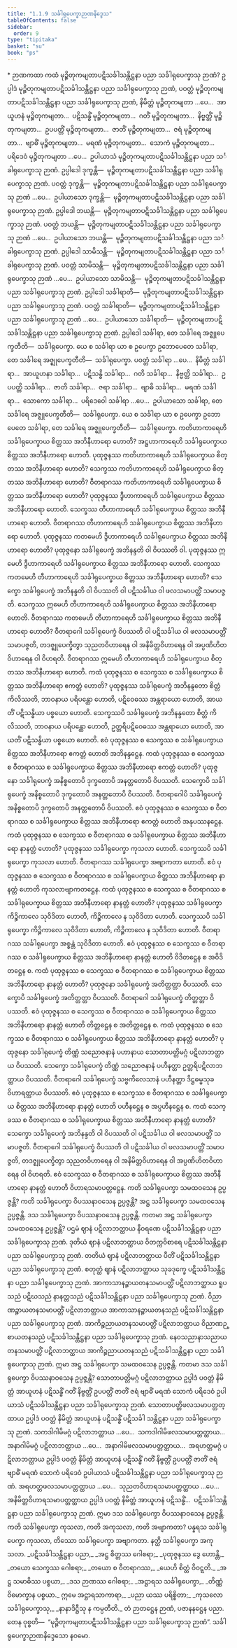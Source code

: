 ```yaml
---
title: "1.1.9 သင်္ခါရုပေက္ခာဉာဏနိဒ္ဒေသ"
tableOfContents: false
sidebar:
  order: 9
type: "tipitaka"
basket: "su"
book: "ps"
---
```



<DynamicBreadcrumb />

<Paragraph type="center" book="ps">
* ဉာဏကထာ
</Paragraph>


<Division number="54" book="ps" e="ch" v="26" p="4">

<Paragraph number="394" book="ps">
ကထံ မုဉ္စိတုကမျတာပဋိသင်္ခါသန္တိဋ္ဌနာ ပညာ သင်္ခါရုပေက္ခာသု ဉာဏံ? ဥပ္ပါဒံ မုဉ္စိတုကမျတာပဋိသင်္ခါသန္တိဋ္ဌနာ ပညာ သင်္ခါရုပေက္ခာသု ဉာဏံ, ပဝတ္တံ မုဉ္စိတုကမျတာပဋိသင်္ခါသန္တိဋ္ဌနာ ပညာ သင်္ခါရုပေက္ခာသု ဉာဏံ, နိမိတ္တံ မုဉ္စိတုကမျတာ …ပေ…  အာယူဟနံ မုဉ္စိတုကမျတာ…  ပဋိသန္ဓိံ မုဉ္စိတုကမျတာ…  ဂတိံ မုဉ္စိတုကမျတာ…  နိဗ္ဗတ္တိံ မုဉ္စိတုကမျတာ…  ဥပပတ္တိံ မုဉ္စိတုကမျတာ…  ဇာတိံ မုဉ္စိတုကမျတာ…  ဇရံ မုဉ္စိတုကမျတာ…  ဗျာဓိံ မုဉ္စိတုကမျတာ…  မရဏံ မုဉ္စိတုကမျတာ…  သောကံ မုဉ္စိတုကမျတာ…  ပရိဒေဝံ မုဉ္စိတုကမျတာ …ပေ…  ဥပါယာသံ မုဉ္စိတုကမျတာပဋိသင်္ခါသန္တိဋ္ဌနာ ပညာ သင်္ခါရုပေက္ခာသု ဉာဏံ.
</Paragraph>

<Paragraph number="395" book="ps">
ဥပ္ပါဒေါ ဒုက္ခန္တိ—  မုဉ္စိတုကမျတာပဋိသင်္ခါသန္တိဋ္ဌနာ ပညာ သင်္ခါရုပေက္ခာသု ဉာဏံ. ပဝတ္တံ ဒုက္ခန္တိ—  မုဉ္စိတုကမျတာပဋိသင်္ခါသန္တိဋ္ဌနာ ပညာ သင်္ခါရုပေက္ခာသု ဉာဏံ …ပေ…  ဥပါယာသော ဒုက္ခန္တိ—  မုဉ္စိတုကမျတာပဋိသင်္ခါသန္တိဋ္ဌနာ ပညာ သင်္ခါရုပေက္ခာသု ဉာဏံ.
</Paragraph>

<Paragraph number="396" book="ps">
ဥပ္ပါဒေါ ဘယန္တိ—  မုဉ္စိတုကမျတာပဋိသင်္ခါသန္တိဋ္ဌနာ ပညာ သင်္ခါရုပေက္ခာသု ဉာဏံ. ပဝတ္တံ ဘယန္တိ—  မုဉ္စိတုကမျတာပဋိသင်္ခါသန္တိဋ္ဌနာ ပညာ သင်္ခါရုပေက္ခာသု ဉာဏံ …ပေ…  ဥပါယာသော ဘယန္တိ—  မုဉ္စိတုကမျတာပဋိသင်္ခါသန္တိဋ္ဌနာ ပညာ သင်္ခါရုပေက္ခာသု ဉာဏံ.
</Paragraph>

<Paragraph number="397" book="ps">
ဥပ္ပါဒေါ သာမိသန္တိ—  မုဉ္စိတုကမျတာပဋိသင်္ခါသန္တိဋ္ဌနာ ပညာ သင်္ခါရုပေက္ခာသု ဉာဏံ. ပဝတ္တံ သာမိသန္တိ—  မုဉ္စိတုကမျတာပဋိသင်္ခါသန္တိဋ္ဌနာ ပညာ သင်္ခါရုပေက္ခာသု ဉာဏံ …ပေ…  ဥပါယာသော သာမိသန္တိ—  မုဉ္စိတုကမျတာပဋိသင်္ခါသန္တိဋ္ဌနာ ပညာ သင်္ခါရုပေက္ခာသု ဉာဏံ.
</Paragraph>

<Paragraph number="398" book="ps">
ဥပ္ပါဒေါ သင်္ခါရာတိ—  မုဉ္စိတုကမျတာပဋိသင်္ခါသန္တိဋ္ဌနာ ပညာ သင်္ခါရုပေက္ခာသု ဉာဏံ. ပဝတ္တံ သင်္ခါရာတိ—  မုဉ္စိတုကမျတာပဋိသင်္ခါသန္တိဋ္ဌနာ ပညာ သင်္ခါရုပေက္ခာသု ဉာဏံ …ပေ…  ဥပါယာသော သင်္ခါရာတိ—  မုဉ္စိတုကမျတာပဋိသင်္ခါသန္တိဋ္ဌနာ ပညာ သင်္ခါရုပေက္ခာသု ဉာဏံ.
</Paragraph>

<Paragraph number="399" book="ps">
ဥပ္ပါဒေါ သင်္ခါရာ, တေ သင်္ခါရေ အဇ္ဈုပေက္ခတီတိ—  သင်္ခါရုပေက္ခာ. ယေ စ သင်္ခါရာ ယာ စ ဥပေက္ခာ ဥဘောပေတေ သင်္ခါရာ, တေ သင်္ခါရေ အဇ္ဈုပေက္ခတီတိ—  သင်္ခါရုပေက္ခာ. ပဝတ္တံ သင်္ခါရာ …ပေ…  နိမိတ္တံ သင်္ခါရာ…  အာယူဟနာ သင်္ခါရာ…  ပဋိသန္ဓိ သင်္ခါရာ…  ဂတိ သင်္ခါရာ…  နိဗ္ဗတ္တိ သင်္ခါရာ…  ဥပပတ္တိ သင်္ခါရာ…  ဇာတိ သင်္ခါရာ…  ဇရာ သင်္ခါရာ…  ဗျာဓိ သင်္ခါရာ…  မရဏံ သင်္ခါရာ…  သောကော သင်္ခါရာ…  ပရိဒေဝေါ သင်္ခါရာ …ပေ…  ဥပါယာသော သင်္ခါရာ, တေ သင်္ခါရေ အဇ္ဈုပေက္ခတီတိ—  သင်္ခါရုပေက္ခာ. ယေ စ သင်္ခါရာ ယာ စ ဥပေက္ခာ ဥဘောပေတေ သင်္ခါရာ, တေ သင်္ခါရေ အဇ္ဈုပေက္ခတီတိ—  သင်္ခါရုပေက္ခာ.
</Paragraph>

</Division>
<Division number="55" book="ps" e="ch" v="26" p="4">

<Paragraph number="400" book="ps">
ကတိဟာကာရေဟိ သင်္ခါရုပေက္ခာယ စိတ္တဿ အဘိနီဟာရော ဟောတိ? အဋ္ဌဟာကာရေဟိ သင်္ခါရုပေက္ခာယ စိတ္တဿ အဘိနီဟာရော ဟောတိ. ပုထုဇ္ဇနဿ ကတိဟာကာရေဟိ သင်္ခါရုပေက္ခာယ စိတ္တဿ အဘိနီဟာရော ဟောတိ? သေက္ခဿ ကတိဟာကာရေဟိ သင်္ခါရုပေက္ခာယ စိတ္တဿ အဘိနီဟာရော ဟောတိ? ဝီတရာဂဿ ကတိဟာကာရေဟိ သင်္ခါရုပေက္ခာယ စိတ္တဿ အဘိနီဟာရော ဟောတိ? ပုထုဇ္ဇနဿ ဒွီဟာကာရေဟိ သင်္ခါရုပေက္ခာယ စိတ္တဿ အဘိနီဟာရော ဟောတိ. သေက္ခဿ တီဟာကာရေဟိ သင်္ခါရုပေက္ခာယ စိတ္တဿ အဘိနီဟာရော ဟောတိ. ဝီတရာဂဿ တီဟာကာရေဟိ သင်္ခါရုပေက္ခာယ စိတ္တဿ အဘိနီဟာရော ဟောတိ.
</Paragraph>

<Paragraph number="401" book="ps">
ပုထုဇ္ဇနဿ ကတမေဟိ ဒွီဟာကာရေဟိ သင်္ခါရုပေက္ခာယ စိတ္တဿ အဘိနီဟာရော ဟောတိ? ပုထုဇ္ဇနော သင်္ခါရုပေက္ခံ အဘိနန္ဒတိ ဝါ ဝိပဿတိ ဝါ. ပုထုဇ္ဇနဿ ဣမေဟိ ဒွီဟာကာရေဟိ သင်္ခါရုပေက္ခာယ စိတ္တဿ အဘိနီဟာရော ဟောတိ. သေက္ခဿ ကတမေဟိ တီဟာကာရေဟိ သင်္ခါရုပေက္ခာယ စိတ္တဿ အဘိနီဟာရော ဟောတိ? သေက္ခော သင်္ခါရုပေက္ခံ အဘိနန္ဒတိ ဝါ ဝိပဿတိ ဝါ ပဋိသင်္ခါယ ဝါ ဖလသမာပတ္တိံ သမာပဇ္ဇတိ. သေက္ခဿ ဣမေဟိ တီဟာကာရေဟိ သင်္ခါရုပေက္ခာယ စိတ္တဿ အဘိနီဟာရော ဟောတိ. ဝီတရာဂဿ ကတမေဟိ တီဟာကာရေဟိ သင်္ခါရုပေက္ခာယ စိတ္တဿ အဘိနီဟာရော ဟောတိ? ဝီတရာဂေါ သင်္ခါရုပေက္ခံ ဝိပဿတိ ဝါ ပဋိသင်္ခါယ ဝါ ဖလသမာပတ္တိံ သမာပဇ္ဇတိ, တဒဇ္ဈုပေက္ခိတွာ သုညတဝိဟာရေန ဝါ အနိမိတ္တဝိဟာရေန ဝါ အပ္ပဏိဟိတဝိဟာရေန ဝါ ဝိဟရတိ. ဝီတရာဂဿ ဣမေဟိ တီဟာကာရေဟိ သင်္ခါရုပေက္ခာယ စိတ္တဿ အဘိနီဟာရော ဟောတိ.
</Paragraph>

</Division>
<Division number="56" book="ps" e="ch" v="26" p="4">

<Paragraph number="402" book="ps">
ကထံ ပုထုဇ္ဇနဿ စ သေက္ခဿ စ သင်္ခါရုပေက္ခာယ စိတ္တဿ အဘိနီဟာရော ဧကတ္တံ ဟောတိ? ပုထုဇ္ဇနဿ သင်္ခါရုပေက္ခံ အဘိနန္ဒတော စိတ္တံ ကိလိဿတိ, ဘာဝနာယ ပရိပန္ထော ဟောတိ, ပဋိဝေဓဿ အန္တရာယော ဟောတိ, အာယတိံ ပဋိသန္ဓိယာ ပစ္စယော ဟောတိ. သေက္ခဿပိ သင်္ခါရုပေက္ခံ အဘိနန္ဒတော စိတ္တံ ကိလိဿတိ, ဘာဝနာယ ပရိပန္ထော ဟောတိ, ဥတ္တရိပဋိဝေဓဿ အန္တရာယော ဟောတိ, အာယတိံ ပဋိသန္ဓိယာ ပစ္စယော ဟောတိ. ဧဝံ ပုထုဇ္ဇနဿ စ သေက္ခဿ စ သင်္ခါရုပေက္ခာယ စိတ္တဿ အဘိနီဟာရော ဧကတ္တံ ဟောတိ အဘိနန္ဒဋ္ဌေန.
</Paragraph>

<Paragraph number="403" book="ps">
ကထံ ပုထုဇ္ဇနဿ စ သေက္ခဿ စ ဝီတရာဂဿ စ သင်္ခါရုပေက္ခာယ စိတ္တဿ အဘိနီဟာရော ဧကတ္တံ ဟောတိ? ပုထုဇ္ဇနော သင်္ခါရုပေက္ခံ အနိစ္စတောပိ ဒုက္ခတောပိ အနတ္တတောပိ ဝိပဿတိ. သေက္ခောပိ သင်္ခါရုပေက္ခံ အနိစ္စတောပိ ဒုက္ခတောပိ အနတ္တတောပိ ဝိပဿတိ. ဝီတရာဂေါပိ သင်္ခါရုပေက္ခံ အနိစ္စတောပိ ဒုက္ခတောပိ အနတ္တတောပိ ဝိပဿတိ. ဧဝံ ပုထုဇ္ဇနဿ စ သေက္ခဿ စ ဝီတရာဂဿ စ သင်္ခါရုပေက္ခာယ စိတ္တဿ အဘိနီဟာရော ဧကတ္တံ ဟောတိ အနုပဿနဋ္ဌေန.
</Paragraph>

<Paragraph number="404" book="ps">
ကထံ ပုထုဇ္ဇနဿ စ သေက္ခဿ စ ဝီတရာဂဿ စ သင်္ခါရုပေက္ခာယ စိတ္တဿ အဘိနီဟာရော နာနတ္တံ ဟောတိ? ပုထုဇ္ဇနဿ သင်္ခါရုပေက္ခာ ကုသလာ ဟောတိ. သေက္ခဿပိ သင်္ခါရုပေက္ခာ ကုသလာ ဟောတိ. ဝီတရာဂဿ သင်္ခါရုပေက္ခာ အဗျာကတာ ဟောတိ. ဧဝံ ပုထုဇ္ဇနဿ စ သေက္ခဿ စ ဝီတရာဂဿ စ သင်္ခါရုပေက္ခာယ စိတ္တဿ အဘိနီဟာရော နာနတ္တံ ဟောတိ ကုသလာဗျာကတဋ္ဌေန.
</Paragraph>

<Paragraph number="405" book="ps">
ကထံ ပုထုဇ္ဇနဿ စ သေက္ခဿ စ ဝီတရာဂဿ စ သင်္ခါရုပေက္ခာယ စိတ္တဿ အဘိနီဟာရော နာနတ္တံ ဟောတိ? ပုထုဇ္ဇနဿ သင်္ခါရုပေက္ခာ ကိဉ္စိကာလေ သုဝိဒိတာ ဟောတိ, ကိဉ္စိကာလေ န သုဝိဒိတာ ဟောတိ. သေက္ခဿပိ သင်္ခါရုပေက္ခာ ကိဉ္စိကာလေ သုဝိဒိတာ ဟောတိ, ကိဉ္စိကာလေ န သုဝိဒိတာ ဟောတိ. ဝီတရာဂဿ သင်္ခါရုပေက္ခာ အစ္စန္တံ သုဝိဒိတာ ဟောတိ. ဧဝံ ပုထုဇ္ဇနဿ စ သေက္ခဿ စ ဝီတရာဂဿ စ သင်္ခါရုပေက္ခာယ စိတ္တဿ အဘိနီဟာရော နာနတ္တံ ဟောတိ ဝိဒိတဋ္ဌေန စ အဝိဒိတဋ္ဌေန စ.
</Paragraph>

<Paragraph number="406" book="ps">
ကထံ ပုထုဇ္ဇနဿ စ သေက္ခဿ စ ဝီတရာဂဿ စ သင်္ခါရုပေက္ခာယ စိတ္တဿ အဘိနီဟာရော နာနတ္တံ ဟောတိ? ပုထုဇ္ဇနော သင်္ခါရုပေက္ခံ အတိတ္တတ္တာ ဝိပဿတိ. သေက္ခောပိ သင်္ခါရုပေက္ခံ အတိတ္တတ္တာ ဝိပဿတိ. ဝီတရာဂေါ သင်္ခါရုပေက္ခံ တိတ္တတ္တာ ဝိပဿတိ. ဧဝံ ပုထုဇ္ဇနဿ စ သေက္ခဿ စ ဝီတရာဂဿ စ သင်္ခါရုပေက္ခာယ စိတ္တဿ အဘိနီဟာရော နာနတ္တံ ဟောတိ တိတ္တဋ္ဌေန စ အတိတ္တဋ္ဌေန စ.
</Paragraph>

<Paragraph number="407" book="ps">
ကထံ ပုထုဇ္ဇနဿ စ သေက္ခဿ စ ဝီတရာဂဿ စ သင်္ခါရုပေက္ခာယ စိတ္တဿ အဘိနီဟာရော နာနတ္တံ ဟောတိ? ပုထုဇ္ဇနော သင်္ခါရုပေက္ခံ တိဏ္ဏံ သညောဇနာနံ ပဟာနာယ သောတာပတ္တိမဂ္ဂံ ပဋိလာဘတ္ထာယ ဝိပဿတိ. သေက္ခော သင်္ခါရုပေက္ခံ တိဏ္ဏံ သညောဇနာနံ ပဟီနတ္တာ ဥတ္တရိပဋိလာဘတ္ထာယ ဝိပဿတိ. ဝီတရာဂေါ သင်္ခါရုပေက္ခံ သဗ္ဗကိလေသာနံ ပဟီနတ္တာ ဒိဋ္ဌဓမ္မသုခဝိဟာရတ္ထာယ ဝိပဿတိ. ဧဝံ ပုထုဇ္ဇနဿ စ သေက္ခဿ စ ဝီတရာဂဿ စ သင်္ခါရုပေက္ခာယ စိတ္တဿ အဘိနီဟာရော နာနတ္တံ ဟောတိ ပဟီနဋ္ဌေန စ အပ္ပဟီနဋ္ဌေန စ.
</Paragraph>

<Paragraph number="408" book="ps">
ကထံ သေက္ခဿ စ ဝီတရာဂဿ စ သင်္ခါရုပေက္ခာယ စိတ္တဿ အဘိနီဟာရော နာနတ္တံ ဟောတိ? သေက္ခော သင်္ခါရုပေက္ခံ အဘိနန္ဒတိ ဝါ ဝိပဿတိ ဝါ ပဋိသင်္ခါယ ဝါ ဖလသမာပတ္တိံ သမာပဇ္ဇတိ. ဝီတရာဂေါ သင်္ခါရုပေက္ခံ ဝိပဿတိ ဝါ ပဋိသင်္ခါယ ဝါ ဖလသမာပတ္တိံ သမာပဇ္ဇတိ, တဒဇ္ဈုပေက္ခိတွာ သုညတဝိဟာရေန ဝါ အနိမိတ္တဝိဟာရေန ဝါ အပ္ပဏိဟိတဝိဟာရေန ဝါ ဝိဟရတိ. ဧဝံ သေက္ခဿ စ ဝီတရာဂဿ စ သင်္ခါရုပေက္ခာယ စိတ္တဿ အဘိနီဟာရော နာနတ္တံ ဟောတိ ဝိဟာရသမာပတ္တဋ္ဌေန.
</Paragraph>

</Division>
<Division number="57" book="ps" e="ch" v="26" p="4">

<Paragraph number="409" book="ps">
ကတိ သင်္ခါရုပေက္ခာ သမထဝသေန ဥပ္ပဇ္ဇန္တိ? ကတိ သင်္ခါရုပေက္ခာ ဝိပဿနာဝသေန ဥပ္ပဇ္ဇန္တိ? အဋ္ဌ သင်္ခါရုပေက္ခာ သမထဝသေန ဥပ္ပဇ္ဇန္တိ. ဒသ သင်္ခါရုပေက္ခာ ဝိပဿနာဝသေန ဥပ္ပဇ္ဇန္တိ.
</Paragraph>

<Paragraph number="410" book="ps">
ကတမာ အဋ္ဌ သင်္ခါရုပေက္ခာ သမထဝသေန ဥပ္ပဇ္ဇန္တိ? ပဌမံ ဈာနံ ပဋိလာဘတ္ထာယ နီဝရဏေ ပဋိသင်္ခါသန္တိဋ္ဌနာ ပညာ သင်္ခါရုပေက္ခာသု ဉာဏံ. ဒုတိယံ ဈာနံ ပဋိလာဘတ္ထာယ ဝိတက္ကဝိစာရေ ပဋိသင်္ခါသန္တိဋ္ဌနာ ပညာ သင်္ခါရုပေက္ခာသု ဉာဏံ. တတိယံ ဈာနံ ပဋိလာဘတ္ထာယ ပီတိံ ပဋိသင်္ခါသန္တိဋ္ဌနာ ပညာ သင်္ခါရုပေက္ခာသု ဉာဏံ. စတုတ္ထံ ဈာနံ ပဋိလာဘတ္ထာယ သုခဒုက္ခေ ပဋိသင်္ခါသန္တိဋ္ဌနာ ပညာ သင်္ခါရုပေက္ခာသု ဉာဏံ. အာကာသာနဉ္စာယတနသမာပတ္တိံ ပဋိလာဘတ္ထာယ ရူပသညံ ပဋိဃသညံ နာနတ္တသညံ ပဋိသင်္ခါသန္တိဋ္ဌနာ ပညာ သင်္ခါရုပေက္ခာသု ဉာဏံ. ဝိညာဏဉ္စာယတနသမာပတ္တိံ ပဋိလာဘတ္ထာယ အာကာသာနဉ္စာယတနသညံ ပဋိသင်္ခါသန္တိဋ္ဌနာ ပညာ သင်္ခါရုပေက္ခာသု ဉာဏံ. အာကိဉ္စညာယတနသမာပတ္တိံ ပဋိလာဘတ္ထာယ ဝိညာဏဉ္စာယတနသညံ ပဋိသင်္ခါသန္တိဋ္ဌနာ ပညာ သင်္ခါရုပေက္ခာသု ဉာဏံ. နေဝသညာနာသညာယတနသမာပတ္တိံ ပဋိလာဘတ္ထာယ အာကိဉ္စညာယတနသညံ ပဋိသင်္ခါသန္တိဋ္ဌနာ ပညာ သင်္ခါရုပေက္ခာသု ဉာဏံ. ဣမာ အဋ္ဌ သင်္ခါရုပေက္ခာ သမထဝသေန ဥပ္ပဇ္ဇန္တိ.
</Paragraph>

<Paragraph number="411" book="ps">
ကတမာ ဒသ သင်္ခါရုပေက္ခာ ဝိပဿနာဝသေန ဥပ္ပဇ္ဇန္တိ? သောတာပတ္တိမဂ္ဂံ ပဋိလာဘတ္ထာယ ဥပ္ပါဒံ ပဝတ္တံ နိမိတ္တံ အာယူဟနံ ပဋိသန္ဓိံ ဂတိံ နိဗ္ဗတ္တိံ ဥပပတ္တိံ ဇာတိံ ဇရံ ဗျာဓိံ မရဏံ သောကံ ပရိဒေဝံ ဥပါယာသံ ပဋိသင်္ခါသန္တိဋ္ဌနာ ပညာ သင်္ခါရုပေက္ခာသု ဉာဏံ. သောတာပတ္တိဖလသမာပတ္တတ္ထာယ ဥပ္ပါဒံ ပဝတ္တံ နိမိတ္တံ အာယူဟနံ ပဋိသန္ဓိံ ပဋိသင်္ခါ သန္တိဋ္ဌနာ ပညာ သင်္ခါရုပေက္ခာသု ဉာဏံ. သကဒါဂါမိမဂ္ဂံ ပဋိလာဘတ္ထာယ …ပေ…  သကဒါဂါမိဖလသမာပတ္တတ္ထာယ…  အနာဂါမိမဂ္ဂံ ပဋိလာဘတ္ထာယ …ပေ…  အနာဂါမိဖလသမာပတ္တတ္ထာယ…  အရဟတ္တမဂ္ဂံ ပဋိလာဘတ္ထာယ ဥပ္ပါဒံ ပဝတ္တံ နိမိတ္တံ အာယူဟနံ ပဋိသန္ဓိံ ဂတိံ နိဗ္ဗတ္တိံ ဥပပတ္တိံ ဇာတိံ ဇရံ ဗျာဓိံ မရဏံ သောကံ ပရိဒေဝံ ဥပါယာသံ ပဋိသင်္ခါသန္တိဋ္ဌနာ ပညာ သင်္ခါရုပေက္ခာသု ဉာဏံ. အရဟတ္တဖလသမာပတ္တတ္ထာယ …ပေ…  သုညတဝိဟာရသမာပတ္တတ္ထာယ …ပေ…  အနိမိတ္တဝိဟာရသမာပတ္တတ္ထာယ ဥပ္ပါဒံ ပဝတ္တံ နိမိတ္တံ အာယူဟနံ ပဋိသန္ဓိံ…  ပဋိသင်္ခါသန္တိဋ္ဌနာ ပညာ သင်္ခါရုပေက္ခာသု ဉာဏံ. ဣမာ ဒသ သင်္ခါရုပေက္ခာ ဝိပဿနာဝသေန ဥပ္ပဇ္ဇန္တိ.
</Paragraph>

</Division>
<Division number="58" book="ps" e="ch" v="26" p="4">

<Paragraph number="412" book="ps">
ကတိ သင်္ခါရုပေက္ခာ ကုသလာ, ကတိ အကုသလာ, ကတိ အဗျာကတာ? ပန္နရသ သင်္ခါရုပေက္ခာ ကုသလာ, တိဿော သင်္ခါရုပေက္ခာ အဗျာကတာ. နတ္ထိ သင်္ခါရုပေက္ခာ အကုသလာ.
</Paragraph>

<Paragraph number="413" type="verses" book="ps">
_ပဋိသင်္ခါသန္တိဋ္ဌနာ ပညာ,_  
_အဋ္ဌ စိတ္တဿ ဂေါစရာ;_  
_ပုထုဇ္ဇနဿ ဒွေ ဟောန္တိ,_  
_တယော သေက္ခဿ ဂေါစရာ;_  
_တယော စ ဝီတရာဂဿ,_  
_ယေဟိ စိတ္တံ ဝိဝဋ္ဋတိ._  

</Paragraph>

<Paragraph number="414" type="verses" book="ps">
_အဋ္ဌ သမာဓိဿ ပစ္စယာ,_  
_ဒသ ဉာဏဿ ဂေါစရာ;_  
_အဋ္ဌာရသ သင်္ခါရုပေက္ခာ,_  
_တိဏ္ဏံ ဝိမောက္ခာန ပစ္စယာ._  

</Paragraph>

<Paragraph number="415" type="verses" book="ps">
ဣမေ အဋ္ဌာရသာကာရာ,_  
_ပညာ ယဿ ပရိစ္စိတာ;_  
_ကုသလော သင်္ခါရုပေက္ခာသု,_  
_နာနာဒိဋ္ဌီသု န ကမ္ပတီတိ._  

</Paragraph>

<Paragraph number="416" book="ps">
တံ ဉာတဋ္ဌေန ဉာဏံ, ပဇာနနဋ္ဌေန ပညာ. တေန ဝုစ္စတိ—  “မုဉ္စိတုကမျတာပဋိသင်္ခါသန္တိဋ္ဌနာ ပညာ သင်္ခါရုပေက္ခာသု ဉာဏံ”.

</Paragraph>
</Division>

<Paragraph number="417" type="center" book="ps">
သင်္ခါရုပေက္ခာဉာဏနိဒ္ဒေသော နဝမော.
</Paragraph>